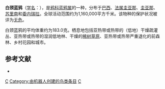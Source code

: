 {{noteTA
|G1=unit
}}
{{Speciesbox
| name = 白颈蓝鸦
| image = 
| status = LC | status_system = IUCN3.1
| genus = Cyanocorax
| species = cayanus
| authority = [[卡尔·林奈|Linnaeus]], 1766
| range_map = 
}}

'''白颈蓝鸦'''（[[学名|学名]]：{{lang|la|''Cyanocorax cayanus''}}），是[[鸦科|鸦科]][[蓝鸦属|蓝鸦属]]的一种，分布于[[巴西|巴西]]、[[法属圭亚那|法属圭亚那]]、[[圭亚那|圭亚那]]、[[苏里南|苏里南]]和[[委内瑞拉|委内瑞拉]]。全球活动范围约为1,160,000平方千米。该物种的保护状况被评为[[无危|无危]]。

白颈蓝鸦的平均体重约为183.0克。栖息地包括亚热带或热带的（低地）干燥疏灌丛、亚热带或热带的湿润低地林、干燥的[[稀树草原|稀树草原]]、亚热带或热带严重退化的前森林、乡村花园和城市。

== 参考文献 ==
*{{cite web|url=http://www.birdlife.org/datazone/speciesfactsheet.php?id=5711&m=0|title=Cyanocorax cayanus|publisher=[[国际鸟盟|BirdLife.org]]|accessdate=2011-06-27|archive-date=2016-03-04|archive-url=https://web.archive.org/web/20160304141226/http://www.birdlife.org/datazone/speciesfactsheet.php?id=5711&m=0|dead-url=no}}
{{Taxonbar|from=Q1300954}}

[[Category:蓝鸦属|C]]
[[Category:由机器人创建的鸟类条目|Category:由机器人创建的鸟类条目]]
[[Category:1766年描述的鳥類|C]]